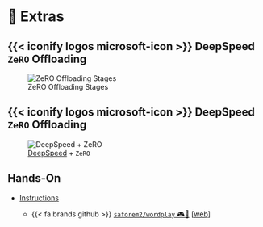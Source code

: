# 🎁 Extras {background-color="white"}

## {{< iconify logos microsoft-icon >}} DeepSpeed `ZeRO` Offloading {background-color="white"}

::: {#fig-zero-stages}

![ZeRO Offloading Stages](https://huggingface.co/datasets/huggingface/documentation-images/resolve/main/parallelism-zero.png)

:::

## {{< iconify logos microsoft-icon >}} DeepSpeed `ZeRO` Offloading {background-color="white"}

::: {#fig-ds-video}

![[DeepSpeed](deepspeed.ai) + `ZeRO`](https://www.microsoft.com/en-us/research/uploads/prod/2020/02/MSResearch_20200207_DeepZeroBlogGraphic_r2t3_1400x788-3.gif){#fig-zero-offload}

:::

## Hands-On {background-color="white"}

- [Instructions](https://github.com/argonne-lcf/ai-science-training-series/blob/main/06_parallel_training/README.md)

  - {{< fa brands github >}} [`saforem2/wordplay` 🎮💬](https://saforem2.github.io/wordplay/)
  \[[web](https://saforem2.github.io/wordplay/)\]

